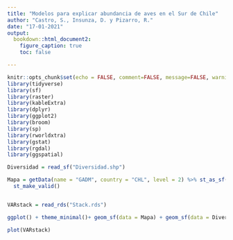 ```yaml
---
title: "Modelos para explicar abundancia de aves en el Sur de Chile"
author: "Castro, S., Insunza, D. y Pizarro, R."
date: "17-01-2021"
output: 
  bookdown::html_document2:
    figure_caption: true
    toc: false

---
```


```r
knitr::opts_chunk$set(echo = FALSE, comment=FALSE, message=FALSE, warning=FALSE)
library(tidyverse)
library(sf)
library(raster)
library(kableExtra)
library(dplyr)
library(ggplot2)
library(broom)
library(sp)
library(rworldxtra)
library(gstat)
library(rgdal)
library(ggspatial)


```


```r

Diversidad = read_sf("Diversidad.shp")

Mapa = getData(name = "GADM", country = "CHL", level = 2) %>% st_as_sf() %>% dplyr::filter(NAME_1 %in% c("Los Ríos", "Los Lagos", "Araucanía")) %>% 
  st_make_valid()


VARstack = read_rds("Stack.rds")

```

```r
ggplot() + theme_minimal()+ geom_sf(data = Mapa) + geom_sf(data = Diversidad, aes(color = DvrsddA)) + scale_color_viridis_c(name = "N° de especies")


```

```r

plot(VARstack)

```


